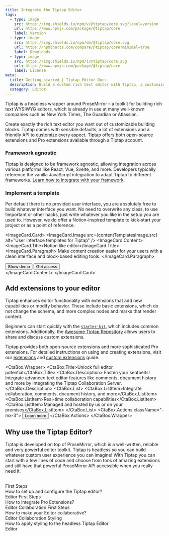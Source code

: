 ```yaml
---
title: Integrate the Tiptap Editor
tags:
  - type: image
    src: https://img.shields.io/npm/v/@tiptap/core.svg?label=version
    url: https://www.npmjs.com/package/@tiptap/core
    label: Version
  - type: image
    src: https://img.shields.io/npm/dm/@tiptap/core.svg
    url: https://npmcharts.com/compare/@tiptap/core?minimal=true
    label: Downloads
  - type: image
    src: https://img.shields.io/npm/l/@tiptap/core.svg
    url: https://www.npmjs.com/package/@tiptap/core
    label: License
meta:
  title: Getting started | Tiptap Editor Docs
  description: Build a custom rich text editor with Tiptap, a customizable and headless editor framework. Learn more about Tiptap in the docs.
  category: Editor
---
```



Tiptap is a headless wrapper around ProseMirror – a toolkit for building rich text WYSIWYG editors, which is already in use at many well-known companies such as New York Times, The Guardian or Atlassian.

Create exactly the rich text editor you want out of customizable building blocks. Tiptap comes with sensible defaults, a lot of extensions and a friendly API to customize every aspect. Tiptap offers both open-source extensions and Pro extensions available through a Tiptap account.

### Framework agnostic

Tiptap is designed to be framework agnostic, allowing integration across various platforms like React, Vue, Svelte, and more. Developers typically reference the vanilla JavaScript integration to adapt Tiptap to different frameworks. [Learn how to integrate with your framework](/editor/getting-started/install).

### Implement a template

Per default there is no provided user interface, you are absolutely free to build whatever interface you want. No need to overwrite any class, to use !important or other hacks, just write whatever you like in the setup you are used to. However, we do offer a Notion-inspired template to kick-start your project or as a point of reference.

<ImageCard.Card>
  <ImageCard.Image src={contentTemplatesImage.src} alt="User interface templates for Tiptap" />
  <ImageCard.Content>
    <ImageCard.Title>Notion like editor</ImageCard.Title>
    <ImageCard.Paragraph>
      Make content creation easier for your users with a clean interface and block-based editing
      tools.
    </ImageCard.Paragraph>
    <div className="flex items-center gap-2 mt-8">
      <Button asChild variant="secondary">
        <Link href="https://templates.tiptap.dev/">
          Show demo
          <ArrowRightIcon className="size-4" />
        </Link>
      </Button>
      <Button asChild variant="tertirary">
        <Link href="https://cloud.tiptap.dev/react-templates">
          Get access
          <ArrowRightIcon className="size-4" />
        </Link>
      </Button>
    </div>
  </ImageCard.Content>
</ImageCard.Card>

## Add extensions to your editor

Tiptap enhances editor functionality with extensions that add new capabilities or modify behavior. These include basic extensions, which do not change the schema, and more complex nodes and marks that render content.

Beginners can start quickly with the [`starter-kit`](/editor/extensions/functionality/starterkit), which includes common extensions. Additionally, the [Awesome Tiptap Repository](https://github.com/ueberdosis/awesome-tiptap) allows users to share and discuss custom extensions.

Tiptap provides both open-source extensions and more sophisticated Pro extensions. For detailed instructions on using and creating extensions, visit our [extensions](/editor/core-concepts/extensions) and [custom extensions](/editor/extensions/custom-extensions) guide.

<CtaBox.Wrapper>
  <CtaBox.Title>Unlock full editor potential</CtaBox.Title>
  <CtaBox.Description>
    Fasten your seatbelts! Integrate advanced text editor features like comments, document history
    and more by integrating the Tiptap Collaboration Server.
  </CtaBox.Description>
  <CtaBox.List>
    <CtaBox.ListItem>Integrate collaboration, comments, document history, and more</CtaBox.ListItem>
    <CtaBox.ListItem>Real-time collaboration capabilities</CtaBox.ListItem>
    <CtaBox.ListItem>Managed and hosted by us or on your premises</CtaBox.ListItem>
  </CtaBox.List>
  <CtaBox.Actions className="-mx-3">
    <Button className="text-white/80 hover:text-white/100" variant="tertiary" asChild>
      <Link href="/collaboration/getting-started/overview">
        Learn more
        <ArrowRightIcon className="w-4 h-4" />
      </Link>
    </Button>
  </CtaBox.Actions>
</CtaBox.Wrapper>

## Why use the Tiptap Editor?

Tiptap is developed on top of ProseMirror, which is a well-written, reliable and very powerful editor toolkit. Tiptap is headless so you can build whatever custom user experience you can imagine! With Tiptap you can start with a few lines of code and choose from tons of amazing extensions and still have that powerful ProseMirror API accessible when you really need it.
<br/>
<br/>
<Section title="Editor resources" moreLink={{ label: 'Browse guides', url: '/docs/guides' }}>
    <CardGrid.Wrapper>
      <CardGrid.Item asChild>
        <Link href="/editor/getting-started/configure">
          <CardGrid.Subtitle size="sm">First Steps</CardGrid.Subtitle>
          <div>
            <CardGrid.ItemTitle>How to set up and configure the Tiptap editor?</CardGrid.ItemTitle>
          </div>
          <CardGrid.ItemFooter>
            <Tag>Editor</Tag>
          </CardGrid.ItemFooter>
        </Link>
      </CardGrid.Item>
      <CardGrid.Item asChild>
        <Link href="/guides/pro-extensions">
          <CardGrid.Subtitle size="sm">First Steps</CardGrid.Subtitle>
          <div>
            <CardGrid.ItemTitle>How to integrate Pro Extensions?</CardGrid.ItemTitle>
          </div>
          <CardGrid.ItemFooter>
            <Tag>Editor</Tag>
            <Tag>Collaboration</Tag>
          </CardGrid.ItemFooter>
        </Link>
      </CardGrid.Item>
      <CardGrid.Item asChild>
        <Link href="/collaboration/getting-started/install">
          <CardGrid.Subtitle size="sm">First Steps</CardGrid.Subtitle>
          <div>
            <CardGrid.ItemTitle>How to make your Editor collaborative?</CardGrid.ItemTitle>
          </div>
          <CardGrid.ItemFooter>
            <Tag>Editor</Tag>
            <Tag>Collaboration</Tag>
          </CardGrid.ItemFooter>
        </Link>
      </CardGrid.Item>
      <CardGrid.Item asChild>
        <Link href="/editor/getting-started/style-editor">
          <CardGrid.Subtitle size="sm">Styling</CardGrid.Subtitle>
          <div>
            <CardGrid.ItemTitle>How to apply styling to the headless Tiptap Editor</CardGrid.ItemTitle>
          </div>
          <CardGrid.ItemFooter>
            <Tag>Editor</Tag>
          </CardGrid.ItemFooter>
        </Link>
      </CardGrid.Item>
    </CardGrid.Wrapper>
</Section>
